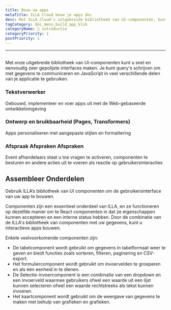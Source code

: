 ```yaml
---
title: Bouw uw apps
metaTitle: ILLA Cloud bouw je apps doc
desc: Met ILLA Cloud's uitgebreide bibliotheek van UI-componenten, kunt u snel en eenvoudig zeer gepolijste interfaces creëren
tagCategory: doc_menu_build_app_klik
categoryName: 👋 introductie
categoryPriority: 1
postPriority: 1
---
```


* * *

## <h2 hidden>Build Your Apps</h2>

Met onze uitgebreide bibliotheek van UI-componenten kunt u snel en eenvoudig zeer gepolijste interfaces maken. Je kunt query's schrijven om met gegevens te communiceren en JavaScript in veel verschillende delen van je applicatie te gebruiken.

### Tekstverwerker

Gebouwd, implementeer en voer apps uit met de Web-gebaseerde ontwikkelomgeving

### Ontwerp en bruikbaarheid (Pages, Transformers)

Apps personaliseren met aangepaste stijlen en formattering

### Afspraak Afspraken Afspraken

Event afhandelaars staat u toe vragen te activeren, componenten te besturen en andere acties uit te voeren als reactie op gebruikersinteracties

## Assembleer Onderdelen

Gebruik ILLA’s bibliotheek van UI componenten om de gebruikersinterface van uw app te bouwen.

Componenten zijn een essentieel onderdeel van ILLA, en ze functioneren op dezelfde manier om te React componenten in dat ze eigenschappen kunnen accepteren en een interne status hebben. Door de combinatie van de ILLA's bibliotheek van componenten met uw gegevens, kunt u interactieve apps bouwen.

Enkele veelvoorkomende componenten zijn:

-   De tabelcomponent wordt gebruikt om gegevens in tabelformaat weer te geven en biedt functies zoals sorteren, filteren, paginering en CSV-export.
-   Het formuliercomponent wordt gebruikt om invoervelden te groeperen en als één eenheid in te dienen.
-   De Selectie-invoercomponent is een combinatie van een dropdown en een invoerveld waarmee gebruikers ofwel een waarde uit een lijst kunnen selecteren ofwel een waarde rechtstreeks als tekst kunnen invoeren.
-   Het kaartcomponent wordt gebruikt om de weergave van gegevens te maken met behulp van grafieken en grafieken.
